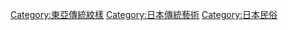 [[Category:東亞傳統紋樣|Category:東亞傳統紋樣]]
[[Category:日本傳統藝術|Category:日本傳統藝術]]
[[Category:日本民俗|Category:日本民俗]]